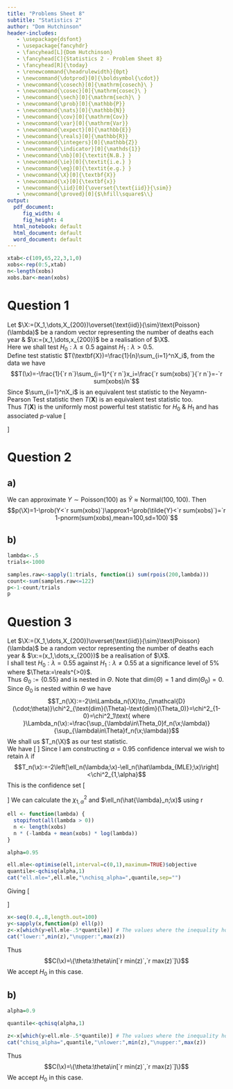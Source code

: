 ```yaml
---
title: "Problems Sheet 8"
subtitle: "Statistics 2"
author: "Dom Hutchinson"
header-includes:
   - \usepackage{dsfont}
   - \usepackage{fancyhdr}
   - \fancyhead[L]{Dom Hutchinson}
   - \fancyhead[C]{Statistics 2 - Problem Sheet 8}
   - \fancyhead[R]{\today}
   - \renewcommand{\headrulewidth}{0pt}
   - \newcommand{\dotprod}[0]{\boldsymbol{\cdot}}
   - \newcommand{\cosech}[0]{\mathrm{cosech}\ }
   - \newcommand{\cosec}[0]{\mathrm{cosec}\ }
   - \newcommand{\sech}[0]{\mathrm{sech}\ }
   - \newcommand{\prob}[0]{\mathbb{P}}
   - \newcommand{\nats}[0]{\mathbb{N}}
   - \newcommand{\cov}[0]{\mathrm{Cov}}
   - \newcommand{\var}[0]{\mathrm{Var}}
   - \newcommand{\expect}[0]{\mathbb{E}}
   - \newcommand{\reals}[0]{\mathbb{R}}
   - \newcommand{\integers}[0]{\mathbb{Z}}
   - \newcommand{\indicator}[0]{\mathds{1}}
   - \newcommand{\nb}[0]{\textit{N.B.} }
   - \newcommand{\ie}[0]{\textit{i.e.} }
   - \newcommand{\eg}[0]{\textit{e.g.} }
   - \newcommand{\X}[0]{\textbf{X}}
   - \newcommand{\x}[0]{\textbf{x}}
   - \newcommand{\iid}[0]{\overset{\text{iid}}{\sim}}
   - \newcommand{\proved}[0]{$\hfill\square$\\}
output:
  pdf_document: 
     fig_width: 4
     fig_height: 4
  html_notebook: default
  html_document: default
  word_document: default
---
```

```r
xtab<-c(109,65,22,3,1,0)
xobs<-rep(0:5,xtab)
n<-length(xobs)
xobs.bar<-mean(xobs)
```

# Question 1
Let $\X:=(X_1,\dots,X_{200})\overset{\text{iid}}{\sim}\text{Poisson}(\lambda)$ be a random vector representing the number of deaths each year \& $\x:=(x_1,\dots,x_{200})$ be a realisation of $\X$.\
Here we shall test $H_0:\lambda\leq0.5$ against $H_1:\lambda>0.5$.\
Define test statistic $T(\textbf{X})=\frac{1}{n}\sum_{i=1}^nX_i$, from the data we have
$$T(\x)=-\frac{1}{`r n`}\sum_{i=1}^{`r n`}x_i=\frac{`r sum(xobs)`}{`r n`}=-`r sum(xobs)/n`$$
Since $\sum_{i=1}^nX_i$ is an equivalent test statistic to the Neyamn-Pearson Test statistic then $T(\textbf{X})$ is an equivalent test statistic too.\
Thus $T(\textbf{X})$ is the uniformly most powerful test statistic for $H_0\ \&\ H_1$ and has associated $p$-value
\[\begin{array}{rcl}
p(\X)&=&\prob(T(\X)\geq T(\x);0.5)\\
&=&\prob\left(\frac{1}{200}\sum_{i=1}^{200}X_i\geq`r sum(xobs)/n`;0.5\right)\\
&=&\prob\left(\sum_{i=1}^{200}X_i\geq`r sum(xobs)`;0.5\right)\\
&=&\prob\left(\sum_{i=1}^{200}X_i\geq`r sum(xobs)`;0.5\right)\\
&=&\prob(Y\geq`r sum(xobs)`)\text{ by independence where } Y\sim\text{Poisson}(200\times0.5)=\text{Poisson}(100)\\
&=&1-\prob(Y<`r sum(xobs)`)\\
&=&`r 1-ppois(sum(xobs)-1,100)`
\end{array}\]

# Question 2
## a)
We can approximate $Y\sim\text{Poisson}(100)$ as $\tilde{Y}\approx\text{Normal}(100,100)$.
Then
$$p(\X)=1-\prob(Y<`r sum(xobs)`)\approx1-\prob(\tilde{Y}<`r sum(xobs)`)=`r 1-pnorm(sum(xobs),mean=100,sd=100)`$$

## b)
```r
lambda<-.5
trials<-1000

samples.raw<-sapply(1:trials, function(i) sum(rpois(200,lambda)))
count<-sum(samples.raw<=122)
p<-1-count/trials
p
```

# Question 3
Let $\X:=(X_1,\dots,X_{200})\overset{\text{iid}}{\sim}\text{Poisson}(\lambda)$ be a random vector representing the number of deaths each year \& $\x:=(x_1,\dots,x_{200})$ be a realisation of $\X$.\
I shall test $H_0:\lambda=0.55$ against $H_1:\lambda\neq0.55$ at a significance level of $5\%$ where $\Theta:=\reals^{>0}$.\
Thus $\Theta_0:=\{0.55\}$ and is nested in $\Theta$. Note that $\text{dim}(\Theta)=1$ and $\text{dim}(\Theta_0)=0$.\
Since $\Theta_0$ is nested within $\Theta$ we have $$T_n(\X):=-2\ln\Lambda_n(\X)\to_{\mathcal{D}(\cdot;\theta)}\chi^2_{\text{dim}(\Theta)-\text{dim}(\Theta_0)}=\chi^2_{1-0}=\chi^2_1\text{ where }\Lambda_n(\x):=\frac{\sup_{\lambda\in\Theta_0}f_n(\x;\lambda)}{\sup_{\lambda\in\Theta}f_n(\x;\lambda)}$$
We shall us $T_n(\X)$ as our test statistic.\
We have
\[\begin{array}{rrl}
T(\X)&:=&-2\ln\Lambda_n(\X)\\
&=&-2\ln\frac{\sup_{\lambda=0.55}f_n(\x;\lambda)}{\sup_{\lambda\in\reals^{>0}}f_n(\x;\lambda)}\\
&=&-2\left[\ell_n(\x;\lambda)-\ell_n(\x;\hat\lambda_{MLE})\right]\\
\end{array}\]
Since I am constructing $\alpha=0.95$ confidence interval we wish to retain $\lambda$ if
$$T_n(\x):=-2\left[\ell_n(\lambda;\x)-\ell_n(\hat\lambda_{MLE};\x)\right]<\chi^2_{1,\alpha}$$
This is the confidence set
\[\begin{array}{rcl}
C(\x)&=&\left\{\theta:T_n(\x)<\chi^2_{1,\alpha}\right\}\\
&=&\left\{-2\left[\ell_n(\lambda;\x)-\ell_n(\hat\lambda_{MLE};\x)\right]<\chi^2_{1,\alpha}\right\}\\
&=&\left\{\ell_n(\lambda;\x)>\ell_n(\hat\lambda_{MLE};\x)-\frac{1}{2}\chi^2_{1,\alpha}\right\}
\end{array}\]
We can calculate the $\chi^2_{1,\alpha}$ and $\ell_n(\hat{\lambda}_n;\x)$ using r
```r
ell <- function(lambda) {
  stopifnot(all(lambda > 0))
  n <- length(xobs)
  n * (-lambda + mean(xobs) * log(lambda))
}

alpha=0.95

ell.mle<-optimise(ell,interval=c(0,1),maximum=TRUE)$objective
quantile<-qchisq(alpha,1)
cat("ell.mle=",ell.mle,"\nchisq_alpha=",quantile,sep="")
```
Giving
\[\begin{array}{rcl}
C(\x)&=&\left\{\ell_n(\lambda;\x)>\ell_n(\hat\lambda_{MLE};\x)-\frac{1}{2}\chi^2_{1,\alpha}\right\}\\
&=&\left\{\ell_n(\lambda;\x)>`r ell.mle`-\frac{1}{2}`r quantile`\right\}\\
&=&\left\{\ell_n(\lambda;\x)>`r ell.mle - .5*quantile`\right\}
\end{array}\]

```r
x<-seq(0.4,.8,length.out=100)
y<-sapply(x,function(p) ell(p))
z<-x[which(y>ell.mle-.5*quantile)] # The values where the inequality holds
cat("lower:",min(z),"\nupper:",max(z))
```
Thus
$$C(\x)=\{\theta:\theta\in[`r min(z)`,`r max(z)`]\}$$
We accept $H_0$ in this case.

## b)

```r
alpha=0.9

quantile<-qchisq(alpha,1)

z<-x[which(y>ell.mle-.5*quantile)] # The values where the inequality holds
cat("chisq_alpha=",quantile,"\nlower:",min(z),"\nupper:",max(z))
```
Thus
$$C(\x)=\{\theta:\theta\in[`r min(z)`,`r max(z)`]\}$$
We accept $H_0$ in this case.